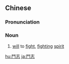 {{also|斗志}}
==Chinese==
{{zh-forms|s=斗志}}

===Pronunciation===
{{zh-pron
|m=dòuzhì
|c=dau3 zi3
|mn=tàu-chì/tò͘-chì
|cat=n
}}

===Noun===
{{zh-noun}}

# [[will]] to [[fight]], [[fighting]] [[spirit]]

{{zh-cat|Advanced}}

[[hu:鬥志]]
[[ja:鬥志]]